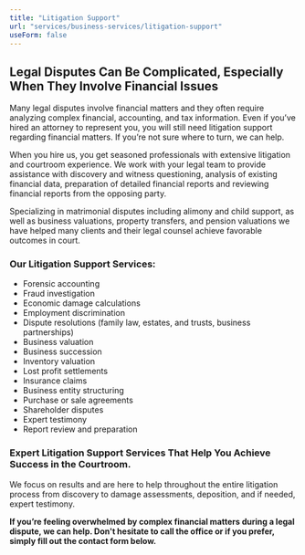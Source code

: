 ```yaml
---
title: "Litigation Support"
url: "services/business-services/litigation-support"
useForm: false
---
```


**Legal Disputes Can Be Complicated, Especially When They Involve Financial Issues**
------------------------------------------------------------------------------------

Many legal disputes involve financial matters and they often require analyzing complex financial, accounting, and tax information. Even if you’ve hired an attorney to represent you, you will still need litigation support regarding financial matters. If you’re not sure where to turn, we can help.

When you hire us, you get seasoned professionals with extensive litigation and courtroom experience. We work with your legal team to provide assistance with discovery and witness questioning, analysis of existing financial data, preparation of detailed financial reports and reviewing financial reports from the opposing party.

Specializing in matrimonial disputes including alimony and child support, as well as business valuations, property transfers, and pension valuations we have helped many clients and their legal counsel achieve favorable outcomes in court.

### **Our Litigation Support Services:**

*   Forensic accounting
*   Fraud investigation
*   Economic damage calculations
*   Employment discrimination
*   Dispute resolutions (family law, estates, and trusts, business partnerships)
*   Business valuation
*   Business succession
*   Inventory valuation
*   Lost profit settlements
*   Insurance claims
*   Business entity structuring
*   Purchase or sale agreements
*   Shareholder disputes
*   Expert testimony
*   Report review and preparation

### Expert Litigation Support Services That Help You Achieve Success in the Courtroom.

We focus on results and are here to help throughout the entire litigation process from discovery to damage assessments, deposition, and if needed, expert testimony.

**If you’re feeling overwhelmed by complex financial matters during a legal dispute, we can help. Don't hesitate to call the office or if you prefer, simply fill out the contact form below.**
